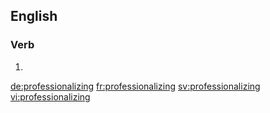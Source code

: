 ==English==

===Verb===
{{head|en|present participle}}

# {{present participle of|professionalize|lang=en|nocat=1}}

[[de:professionalizing]]
[[fr:professionalizing]]
[[sv:professionalizing]]
[[vi:professionalizing]]